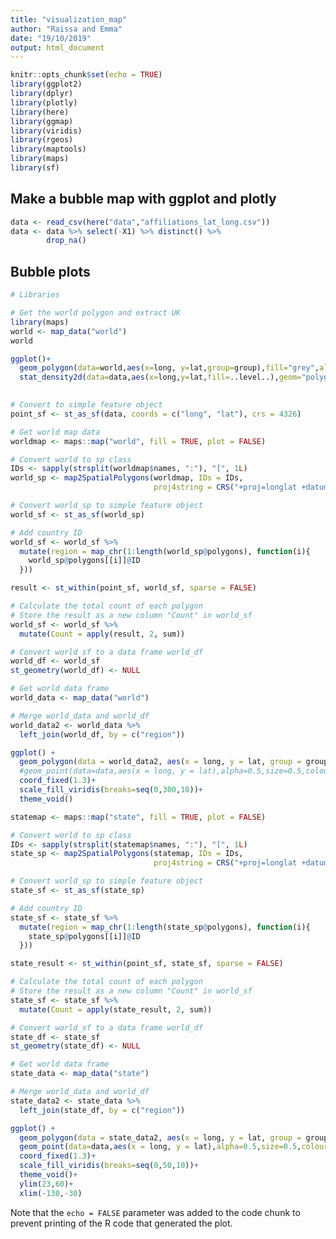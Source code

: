```yaml
---
title: "visualization_map"
author: "Raissa and Emma"
date: "19/10/2019"
output: html_document
---
```


```r
knitr::opts_chunk$set(echo = TRUE)
library(ggplot2)
library(dplyr)
library(plotly)
library(here)
library(ggmap)
library(viridis)
library(rgeos)
library(maptools)
library(maps)
library(sf)
```

## Make a bubble map with ggplot and plotly


```r

data <- read_csv(here("data","affiliations_lat_long.csv"))
data <- data %>% select(-X1) %>% distinct() %>%
        drop_na()

```

## Bubble plots

```r
# Libraries

# Get the world polygon and extract UK
library(maps)
world <- map_data("world") 
world
```
```r
ggplot()+
  geom_polygon(data=world,aes(x=long, y=lat,group=group),fill="grey",alpha=0.3)+
  stat_density2d(data=data,aes(x=long,y=lat,fill=..level..),geom="polygon",size=25)
  
```
```r
# Convert to simple feature object
point_sf <- st_as_sf(data, coords = c("long", "lat"), crs = 4326)

# Get world map data
worldmap <- maps::map("world", fill = TRUE, plot = FALSE)

# Convert world to sp class
IDs <- sapply(strsplit(worldmap$names, ":"), "[", 1L)
world_sp <- map2SpatialPolygons(worldmap, IDs = IDs, 
                                proj4string = CRS("+proj=longlat +datum=WGS84"))

# Convert world_sp to simple feature object
world_sf <- st_as_sf(world_sp)

# Add country ID
world_sf <- world_sf %>%
  mutate(region = map_chr(1:length(world_sp@polygons), function(i){
    world_sp@polygons[[i]]@ID
  }))

result <- st_within(point_sf, world_sf, sparse = FALSE)

# Calculate the total count of each polygon
# Store the result as a new column "Count" in world_sf
world_sf <- world_sf %>%
  mutate(Count = apply(result, 2, sum))

# Convert world_sf to a data frame world_df 
world_df <- world_sf
st_geometry(world_df) <- NULL

# Get world data frame
world_data <- map_data("world")

# Merge world_data and world_df
world_data2 <- world_data %>%
  left_join(world_df, by = c("region"))
```
```r
ggplot() + 
  geom_polygon(data = world_data2, aes(x = long, y = lat, group = group, fill = Count)) +
  #geom_point(data=data,aes(x = long, y = lat),alpha=0.5,size=0.5,colour="grey")+
  coord_fixed(1.3)+
  scale_fill_viridis(breaks=seq(0,300,10))+
  theme_void()
```
```r
statemap <- maps::map("state", fill = TRUE, plot = FALSE)

# Convert world to sp class
IDs <- sapply(strsplit(statemap$names, ":"), "[", 1L)
state_sp <- map2SpatialPolygons(statemap, IDs = IDs, 
                                proj4string = CRS("+proj=longlat +datum=WGS84"))

# Convert world_sp to simple feature object
state_sf <- st_as_sf(state_sp)

# Add country ID
state_sf <- state_sf %>%
  mutate(region = map_chr(1:length(state_sp@polygons), function(i){
    state_sp@polygons[[i]]@ID
  }))

state_result <- st_within(point_sf, state_sf, sparse = FALSE)

# Calculate the total count of each polygon
# Store the result as a new column "Count" in world_sf
state_sf <- state_sf %>%
  mutate(Count = apply(state_result, 2, sum))

# Convert world_sf to a data frame world_df 
state_df <- state_sf
st_geometry(state_df) <- NULL

# Get world data frame
state_data <- map_data("state")

# Merge world_data and world_df
state_data2 <- state_data %>%
  left_join(state_df, by = c("region"))
```
```r
ggplot() + 
  geom_polygon(data = state_data2, aes(x = long, y = lat, group = group, fill = Count)) +
  geom_point(data=data,aes(x = long, y = lat),alpha=0.5,size=0.5,colour="grey")+
  coord_fixed(1.3)+
  scale_fill_viridis(breaks=seq(0,50,10))+
  theme_void()+
  ylim(23,60)+
  xlim(-130,-30)
```

Note that the `echo = FALSE` parameter was added to the code chunk to prevent printing of the R code that generated the plot.
